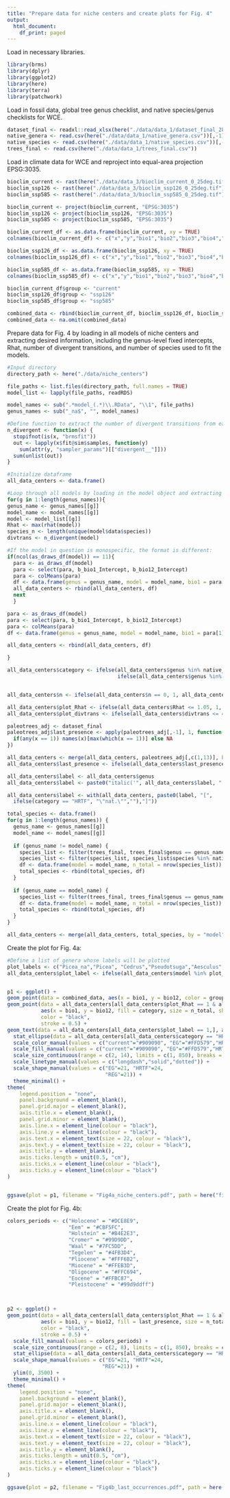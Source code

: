 ```yaml
---
title: "Prepare data for niche centers and create plots for Fig. 4"
output:
  html_document:
    df_print: paged
---
```


Load in necessary libraries.
```r
library(brms)
library(dplyr)
library(ggplot2)
library(here)
library(terra)
library(patchwork)
```

Load in fossil data, global tree genus checklist, and native species/genus checklists for WCE.
```r
dataset_final <- readxl::read_xlsx(here("./data/data_1/dataset_final_28_06_25.xlsx"))
native_genera <- read.csv(here("./data/data_1/native_genera.csv"))[,-1]
native_species <- read.csv(here("./data/data_1/native_species.csv"))[,-1]
trees_final <- read.csv(here("./data/data_1/trees_final.csv"))
```

Load in climate data for WCE and reproject into equal-area projection EPSG:3035.
```r
bioclim_current <- rast(here("./data/data_3/bioclim_current_0_25deg.tif"))
bioclim_ssp126 <- rast(here("./data/data_3/bioclim_ssp126_0_25deg.tif"))
bioclim_ssp585 <- rast(here("./data/data_3/bioclim_ssp585_0_25deg.tif"))

bioclim_current <- project(bioclim_current, "EPSG:3035")
bioclim_ssp126 <- project(bioclim_ssp126, "EPSG:3035")
bioclim_ssp585 <- project(bioclim_ssp585, "EPSG:3035")

bioclim_current_df <- as.data.frame(bioclim_current, xy = TRUE)
colnames(bioclim_current_df) <- c("x","y","bio1","bio2","bio3","bio4","bio5","bio6","bio7","bio8","bio9","bio10","bio11","bio12","bio13","bio14","bio15","bio16","bio17","bio18","bio19")

bioclim_ssp126_df <- as.data.frame(bioclim_ssp126, xy = TRUE)
colnames(bioclim_ssp126_df) <- c("x","y","bio1","bio2","bio3","bio4","bio5","bio6","bio7","bio8","bio9","bio10","bio11","bio12","bio13","bio14","bio15","bio16","bio17","bio18","bio19")

bioclim_ssp585_df <- as.data.frame(bioclim_ssp585, xy = TRUE)
colnames(bioclim_ssp585_df) <- c("x","y","bio1","bio2","bio3","bio4","bio5","bio6","bio7","bio8","bio9","bio10","bio11","bio12","bio13","bio14","bio15","bio16","bio17","bio18","bio19")

bioclim_current_df$group <- "current"
bioclim_ssp126_df$group <- "ssp126"
bioclim_ssp585_df$group <- "ssp585"

combined_data <- rbind(bioclim_current_df, bioclim_ssp126_df, bioclim_ssp585_df)
combined_data <- na.omit(combined_data)
```

Prepare data for Fig. 4 by loading in all models of niche centers and extracting desired information, including the genus-level fixed intercepts, Rhat, number of divergent transitions, and number of species used to fit the models.
```r
#Input directory
directory_path <- here("./data/niche_centers")

file_paths <- list.files(directory_path, full.names = TRUE)
model_list <- lapply(file_paths, readRDS)

model_names <- sub(".*model_(.*)\\.RData", "\\1", file_paths)
genus_names <- sub("_na$", "", model_names)

#Define function to extract the number of divergent transitions from each model object.
n_divergent <- function(x) {
  stopifnot(is(x, "brmsfit"))
  out <- lapply(x$fit@sim$samples, function(y) 
    sum(attr(y, "sampler_params")[["divergent__"]]))
  sum(unlist(out))
}

#Initialize dataframe
all_data_centers <- data.frame()

#Loop through all models by loading in the model object and extracting desired information.
for(g in 1:length(genus_names)){
genus_name <- genus_names[[g]]
model_name <- model_names[[g]]
model <- model_list[[g]]
Rhat <- max(rhat(model))
species_n <- length(unique(model$data$species))
divtrans <- n_divergent(model)

#If the model in question is monospecific, the format is different:
if(ncol(as_draws_df(model)) == 11){
  para <- as_draws_df(model)
  para <- select(para, b_bio1_Intercept, b_bio12_Intercept)
  para <- colMeans(para)
  df <- data.frame(genus = genus_name, model = model_name, bio1 = para[1], bio12 = para[2], Rhat = Rhat, n = species_n, divtrans = divtrans)
  all_data_centers <- rbind(all_data_centers, df)
  next
  }

para <- as_draws_df(model)
para <- select(para, b_bio1_Intercept, b_bio12_Intercept)
para <- colMeans(para) 
df <- data.frame(genus = genus_name, model = model_name, bio1 = para[1], bio12 = para[2], Rhat = Rhat, n = species_n, divtrans = divtrans)

all_data_centers <- rbind(all_data_centers, df)

}

all_data_centers$category <- ifelse(all_data_centers$genus %in% native_species | grepl("_na$", all_data_centers$model), "HRTF",
                                    ifelse(all_data_centers$genus %in% native_genera, "EG", "REG"))


all_data_centers$n <- ifelse(all_data_centers$n == 0, 1, all_data_centers$n)

all_data_centers$plot_Rhat <- ifelse(all_data_centers$Rhat <= 1.05, 1, 0)
all_data_centers$plot_divtrans <- ifelse(all_data_centers$divtrans <= 40, 1, 0)

paleotrees_adj <- dataset_final
paleotrees_adj$last_presence <- apply(paleotrees_adj[,-1], 1, function(x) {
  if(any(x == 1)) names(x)[max(which(x == 1))] else NA
})

all_data_centers <- merge(all_data_centers, paleotrees_adj[,c(1,13)], by = "genus")
all_data_centers$last_presence <- ifelse(all_data_centers$last_presence %in% c("Eem","Tegelen","Waal","Cromer","Holstein"), "Pleistocene", all_data_centers$last_presence)

all_data_centers$label <- all_data_centers$genus
all_data_centers$label <- paste0("italic('", all_data_centers$label, "')")

all_data_centers$label <- with(all_data_centers, paste0(label, "[", 
  ifelse(category == "HRTF", "\"nat.\"",""),"]"))

total_species <- data.frame()
for(g in 1:length(genus_names)) {
  genus_name <- genus_names[[g]]
  model_name <- model_names[[g]]
  
  if (genus_name != model_name) {
    species_list <- filter(trees_final, trees_final$genus == genus_name)
    species_list <- filter(species_list, species_list$species %in% native_species)
    df <- data.frame(model = model_name, n_total = nrow(species_list))
    total_species <- rbind(total_species, df)
  }
  
  if (genus_name == model_name) {
    species_list <- filter(trees_final, trees_final$genus == genus_name)
    df <- data.frame(model = model_name, n_total = nrow(species_list))
    total_species <- rbind(total_species, df)
  }
}

all_data_centers <- merge(all_data_centers, total_species, by = "model")


```

Create the plot for Fig. 4a:
```r
#Define a list of genera whose labels will be plotted
plot_labels <- c("Picea_na","Picea", "Cedrus","Pseudotsuga","Aesculus","Juglans","Castanea", "Phoenix", "Ziziphus", "Taiwania", "Tsuga", "Areca", "Meliosma", "Eugenia","Tetraclinis", "Hippophae_na", "Hippophae","Fagus","Fagus_na","Picea","Picea_na","Acer","Acer_na")
all_data_centers$plot_label <- ifelse(all_data_centers$model %in% plot_labels, 1, 0)


p1 <- ggplot() +
geom_point(data = combined_data, aes(x = bio1, y = bio12, color = group, fill = group), alpha = 0.025, size = 4, shape =15 ) +
geom_point(data = all_data_centers[all_data_centers$plot_Rhat == 1 & all_data_centers$plot_divtrans == 1,], 
           aes(x = bio1, y = bio12, fill = category, size = n_total, shape = category), 
           color = "black", 
           stroke = 0.5) +
geom_text(data = all_data_centers[all_data_centers$plot_label == 1,], aes(x = bio1, y = bio12, label = label), parse = TRUE) +
  stat_ellipse(data = all_data_centers[all_data_centers$category == "HRTF",], aes(x = bio1, y = bio12), color = "black", linetype = "longdash") +
  scale_color_manual(values = c("current"="#909090", "EG"="#FFD579","HRTF"= "#237B55","REG"= "#69A0C9","ssp126"="#FF9538","ssp585"="#EB0000")) +
  scale_fill_manual(values = c("current"="#909090", "EG"="#FFD579","HRTF"= "#237B55","REG"= "#69A0C9","ssp126"="#FF9538","ssp585"="#EB0000")) +
  scale_size_continuous(range = c(2, 14), limits = c(1, 850), breaks = c(1,5,10,50,100)) +  
  scale_linetype_manual(values = c("longdash","solid","dotted")) +
  scale_shape_manual(values = c("EG"=21, "HRTF"=24, 
                                "REG"=21)) +  
  theme_minimal() +
theme(
    legend.position = "none",
    panel.background = element_blank(),
    panel.grid.major = element_blank(),
    axis.title.x = element_blank(),
    panel.grid.minor = element_blank(),
    axis.line.x = element_line(colour = "black"),
    axis.line.y = element_line(colour = "black"),
    axis.text.x = element_text(size = 22, colour = "black"),
    axis.text.y = element_text(size = 22, colour = "black"),
    axis.title.y = element_blank(),
    axis.ticks.length = unit(0.5, "cm"),
    axis.ticks.x = element_line(colour = "black"),  
    axis.ticks.y = element_line(colour = "black")  
)


ggsave(plot = p1, filename = "Fig4a_niche_centers.pdf", path = here("figures"), width = 12, height = 12, device='pdf', dpi=700, bg = "white")
```

Create the plot for Fig. 4b:
```r

colors_periods <- c("Holocene" = "#DCE8E9", 
                    "Eem" = "#CBF5FC",
                    "Holstein" = "#B4E2E3",
                    "Cromer" = "#99D9DD",
                    "Waal" = "#7FC5DD",
                    "Tegelen" = "#4FB3D4",
                    "Pliocene" = "#FFF6B2",
                    "Miocene" = "#FFEB3D",
                    "Oligocene" = "#FFC694",
                    "Eocene" = "#FFBC87",
                    "Pleistocene" = "#99d9ddff")



p2 <- ggplot() +
geom_point(data = all_data_centers[all_data_centers$plot_Rhat == 1 & all_data_centers$plot_divtrans == 1,], 
           aes(x = bio1, y = bio12, fill = last_presence, size = n_total, shape = category), 
           color = "black", 
           stroke = 0.5) +
  scale_fill_manual(values = colors_periods) +
  scale_size_continuous(range = c(2, 8), limits = c(1, 850), breaks = c(1,5,10,50,100)) +  
  stat_ellipse(data = all_data_centers[all_data_centers$category == "HRTF",], aes(x = bio1, y = bio12), color = "black", linetype = "longdash") +
  scale_shape_manual(values = c("EG"=21, "HRTF"=24, 
                               "REG"=21)) +  
  ylim(0, 3500) +
  theme_minimal() +
theme(
    legend.position = "none",
    panel.background = element_blank(),
    panel.grid.major = element_blank(),
    axis.title.x = element_blank(),
    panel.grid.minor = element_blank(),
    axis.line.x = element_line(colour = "black"),
    axis.line.y = element_line(colour = "black"),
    axis.text.x = element_text(size = 22, colour = "black"),
    axis.text.y = element_text(size = 22, colour = "black"),
    axis.title.y = element_blank(),
    axis.ticks.length = unit(0.5, "cm"), 
    axis.ticks.x = element_line(colour = "black"),  
    axis.ticks.y = element_line(colour = "black")  
)

ggsave(plot = p2, filename = "Fig4b_last_occurrences.pdf", path = here("figures"), width = 6, height = 6, device='pdf', dpi=700, bg = "white")

```





